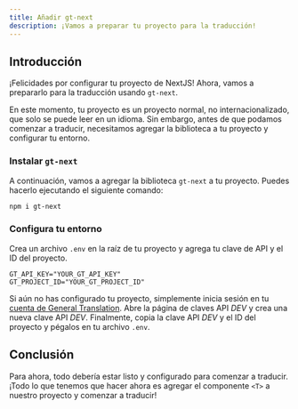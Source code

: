 ```yaml
---
title: Añadir gt-next
description: ¡Vamos a preparar tu proyecto para la traducción!
---
```



## Introducción

¡Felicidades por configurar tu proyecto de NextJS! Ahora, vamos a prepararlo para la traducción usando `gt-next`.

En este momento, tu proyecto es un proyecto normal, no internacionalizado, que solo se puede leer en un idioma.
Sin embargo, antes de que podamos comenzar a traducir, necesitamos agregar la biblioteca a tu proyecto y configurar tu entorno.

### Instalar `gt-next`
A continuación, vamos a agregar la biblioteca `gt-next` a tu proyecto. Puedes hacerlo ejecutando el siguiente comando:

```bash copy
npm i gt-next
```

### Configura tu entorno
Crea un archivo `.env` en la raíz de tu proyecto y agrega tu clave de API y el ID del proyecto.

```env copy
GT_API_KEY="YOUR_GT_API_KEY"
GT_PROJECT_ID="YOUR_GT_PROJECT_ID"
```

Si aún no has configurado tu proyecto, simplemente inicia sesión en tu [cuenta de General Translation](https://wwww.generaltranslation.com/signin).
Abre la página de claves API *DEV* y crea una nueva clave API *DEV*.
Finalmente, copia la clave API *DEV* y el ID del proyecto y pégalos en tu archivo `.env`.

## Conclusión
Para ahora, todo debería estar listo y configurado para comenzar a traducir.
¡Todo lo que tenemos que hacer ahora es agregar el componente `<T>` a nuestro proyecto y comenzar a traducir!
